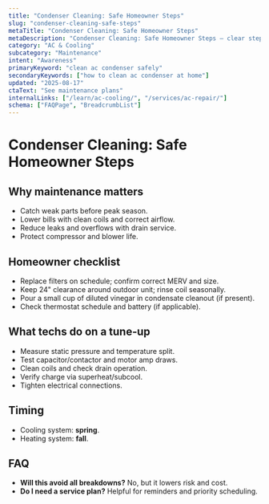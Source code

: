 ```yaml
---
title: "Condenser Cleaning: Safe Homeowner Steps"
slug: "condenser-cleaning-safe-steps"
metaTitle: "Condenser Cleaning: Safe Homeowner Steps"
metaDescription: "Condenser Cleaning: Safe Homeowner Steps — clear steps, practical detail, and when to call a pro in North Texas."
category: "AC & Cooling"
subcategory: "Maintenance"
intent: "Awareness"
primaryKeyword: "clean ac condenser safely"
secondaryKeywords: ["how to clean ac condenser at home"]
updated: "2025-08-17"
ctaText: "See maintenance plans"
internalLinks: ["/learn/ac-cooling/", "/services/ac-repair/"]
schema: ["FAQPage", "BreadcrumbList"]
---
```


# Condenser Cleaning: Safe Homeowner Steps



## Why maintenance matters
- Catch weak parts before peak season.
- Lower bills with clean coils and correct airflow.
- Reduce leaks and overflows with drain service.
- Protect compressor and blower life.


## Homeowner checklist
- Replace filters on schedule; confirm correct MERV and size.
- Keep 24" clearance around outdoor unit; rinse coil seasonally.
- Pour a small cup of diluted vinegar in condensate cleanout (if present).
- Check thermostat schedule and battery (if applicable).


## What techs do on a tune‑up
- Measure static pressure and temperature split.
- Test capacitor/contactor and motor amp draws.
- Clean coils and check drain operation.
- Verify charge via superheat/subcool.
- Tighten electrical connections.


## Timing
- Cooling system: **spring**.
- Heating system: **fall**.


## FAQ
- **Will this avoid all breakdowns?** No, but it lowers risk and cost.
- **Do I need a service plan?** Helpful for reminders and priority scheduling.
